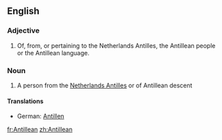 ==English==

===Adjective===
{{en-adj|-}}

# Of, from, or pertaining to the Netherlands Antilles, the Antillean people or the Antillean language.

===Noun===
{{en-noun}}

# A person from the [[Netherlands Antilles]] or of Antillean descent

====Translations====
*German: [[Antillen]]

[[fr:Antillean]]
[[zh:Antillean]]